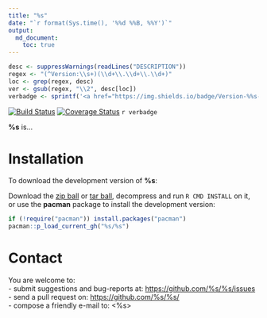 ```yaml
---
title: "%s"
date: "`r format(Sys.time(), '%%d %%B, %%Y')`"
output:
  md_document:
    toc: true      
---
```


```r
desc <- suppressWarnings(readLines("DESCRIPTION"))
regex <- "(^Version:\\s+)(\\d+\\.\\d+\\.\\d+)"
loc <- grep(regex, desc)
ver <- gsub(regex, "\\2", desc[loc])
verbadge <- sprintf('<a href="https://img.shields.io/badge/Version-%%s-orange.svg"><img src="https://img.shields.io/badge/Version-%%s-orange.svg" alt="Version"/></a></p>', ver, ver)
````

[![Build Status](https://travis-ci.org/%s/%s.svg?branch=master)](https://travis-ci.org/%s/%s)
[![Coverage Status](https://coveralls.io/repos/%s/%s/badge.svg?branch=master)](https://coveralls.io/r/%s/%s?branch=master)
`r verbadge`

**%s** is...

# Installation

To download the development version of **%s**:

Download the [zip ball](https://github.com/%s/%s/zipball/master) or [tar ball](https://github.com/%s/%s/tarball/master), decompress and run `R CMD INSTALL` on it, or use the **pacman** package to install the development version:

```r
if (!require("pacman")) install.packages("pacman")
pacman::p_load_current_gh("%s/%s")
```

# Contact

You are welcome to:    
- submit suggestions and bug-reports at: <https://github.com/%s/%s/issues>    
- send a pull request on: <https://github.com/%s/%s/>    
- compose a friendly e-mail to: <%s>    
